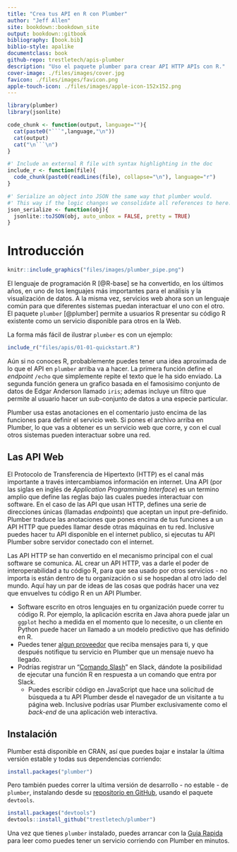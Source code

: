 ```yaml
--- 
title: "Crea tus API en R con Plumber"
author: "Jeff Allen"
site: bookdown::bookdown_site
output: bookdown::gitbook
bibliography: [book.bib]
biblio-style: apalike
documentclass: book
github-repo: trestletech/apis-plumber
description: "Uso el paquete plumber para crear API HTTP APIs con R."
cover-image: ./files/images/cover.jpg
favicon: ./files/images/favicon.png
apple-touch-icon: ./files/images/apple-icon-152x152.png
---
```


```r
library(plumber)
library(jsonlite)

code_chunk <- function(output, language=""){
  cat(paste0("```",language,"\n"))
  cat(output)
  cat("\n```\n")
}

#' Include an external R file with syntax highlighting in the doc
include_r <- function(file){
  code_chunk(paste0(readLines(file), collapse="\n"), language="r")
}

#' Serialize an object into JSON the same way that plumber would.
#' This way if the logic changes we consolidate all references to here.
json_serialize <- function(obj){
  jsonlite::toJSON(obj, auto_unbox = FALSE, pretty = TRUE)
}

```

# Introducción {#intro}

```r
knitr::include_graphics("files/images/plumber_pipe.png")
```

El lenguaje de programación R [@R-base] se ha convertido, en los últimos años, en uno de los lenguajes más importantes para el análisis y la visualización de datos. A la misma vez, servicios web ahora son un lenguaje común para que diferentes sistemas puedan interactuar el uno con el otro. El paquete `plumber` [@plumber] permite a usuarios R presentar su código R existente como un servicio disponible para otros en la Web. 

La forma más fácil de ilustrar `plumber` es con un ejemplo:

```r
include_r("files/apis/01-01-quickstart.R")
```

Aún si no conoces R, probablemente puedes tener una idea aproximada de lo que el API en `plumber` arriba va a hacer. La primera función define el *endpoint* `/echo` que simplemente repite el texto que le ha sido enviado. La segunda función genera un grafico basada en el famosisimo conjunto de datos de Edgar Anderson llamado `iris`; ademas incluye un filtro que permite al usuario hacer un sub-conjunto de datos a una especie particular.

Plumber usa estas anotaciones en el comentario justo encima de las funciones para definir el servicio web. Si pones el archivo arriba en Plumber, lo que vas a obtener es un servicio web que corre, y con el cual otros sistemas pueden interactuar sobre una red.

## Las API Web

El Protocolo de Transferencia de Hipertexto (HTTP) es el canal más importante a través intercambiamos información en internet. Una API (por las siglas en inglés de *Application Programming Interface*) es un termino amplio que define las reglas bajo las cuales puedes interactuar con software. En el caso de las API que usan HTTP, defines una serie de direcciones únicas (llamadas *endpoints*) que aceptan un input pre-definido. Plumber traduce las anotaciones que pones encima de tus funciones a un API HTTP que puedes llamar desde otras máquinas en tu red. Inclusive puedes hacer tu API disponible en el internet publico, si ejecutas tu API Plumber sobre servidor conectado con el internet.

Las API HTTP se han convertido en el mecanismo principal con el cual software se comunica. AL crear un API HTTP, vas a darle el poder de interoperabilidad a tu código R, para que sea usado por otros servicios - no importa is están dentro de tu organización o si se hospedan al otro lado del mundo. Aquí hay un par de ideas de las cosas que podrás hacer una vez que envuelves tu código R en un API Plumber.

 - Software escrito en otros lenguajes en tu organización puede correr tu código R. Por ejemplo, la aplicación escrita en Java ahora puede jalar un `ggplot` hecho a medida en el momento que lo necesite, o un cliente en Python puede hacer un llamado a un modelo predictivo que has definido en R.
 - Puedes tener [algun proveedor](https://www.mailgun.com/) que reciba mensajes para ti, y que después notifique tu servicio en Plumber que un mensaje nuevo ha llegado.
 - Podrías registrar un "[Comando Slash](https://api.slack.com/slash-commands)" en Slack, dándote la posibilidad de ejecutar una función R en respuesta a un comando que entra por Slack.
   - Puedes escribir código en JavaScript que hace una solicitud de búsqueda a tu API Plumber desde el navegador de un visitante a tu página web. Inclusive podrías usar Plumber exclusivamente como el *back-end* de una aplicación web interactiva.

## Instalación {#instalacion}

Plumber está disponible en CRAN, así que puedes bajar e instalar la última versión estable y todas sus dependencias corriendo:

```r
install.packages("plumber")
```

Pero también puedes correr la ultima versión de desarrollo - no estable - de `plumber`, instalando desde su  [repositorio en GitHub](https://github.com/trestletech/plumber), usando el paquete `devtools`.

```r
install.packages("devtools")
devtools::install_github("trestletech/plumber")
```

Una vez que tienes `plumber` instalado, puedes arrancar con la  [Guia Rapida](#quickstart) para leer como puedes tener un servicio corriendo con Plumber en minutos.

<!--chapter:end:index.Rmd-->


